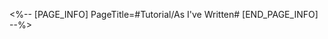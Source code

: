 <%-- [PAGE_INFO]
PageTitle=#Tutorial/As I've Written#
[END_PAGE_INFO] --%>
{{Tutorial
|sort      = 322101
|title     = As I've Written
|subtitle  = 
|type      = System
|about     = 
|image1    = Tutorial As I've Written 1.png{{subst:void|<!--$UPLOAD:<<SpriteOutput/TutorialPic/TutorialPage_322101.png>-<Tutorial As I've Written 1.png>-<Tutorial Files>>-->}}
|text1     = Using "Nameless Recollection," heroes' stories can be written down in "As I've Written."
|image2    = Tutorial As I've Written 2.png{{subst:void|<!--$UPLOAD:<<SpriteOutput/TutorialPic/TutorialPage_322102.png>-<Tutorial As I've Written 2.png>-<Tutorial Files>>-->}}
|text2     = Progressing the Trailblaze Mission grants "Nameless Recollections"
}}